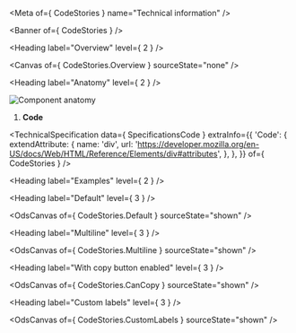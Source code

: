 
<Meta of={ CodeStories } name="Technical information" />

<Banner of={ CodeStories } />

<Heading label="Overview" level={ 2 } />

<Canvas of={ CodeStories.Overview } sourceState="none" />

<Heading label="Anatomy" level={ 2 } />

![Component anatomy](/assets/base-assets/components/code/anatomy-tech.png "Component anatomy")

1. **Code**

<TechnicalSpecification
  data={ SpecificationsCode }
  extraInfo={{
    'Code': {
      extendAttribute: {
        name: 'div',
        url: 'https://developer.mozilla.org/en-US/docs/Web/HTML/Reference/Elements/div#attributes',
      },
    },
  }}
  of={ CodeStories } />

<Heading label="Examples" level={ 2 } />

<Heading label="Default" level={ 3 } />

<OdsCanvas of={ CodeStories.Default } sourceState="shown" />

<Heading label="Multiline" level={ 3 } />

<OdsCanvas of={ CodeStories.Multiline } sourceState="shown" />

<Heading label="With copy button enabled" level={ 3 } />

<OdsCanvas of={ CodeStories.CanCopy } sourceState="shown" />

<Heading label="Custom labels" level={ 3 } />

<OdsCanvas of={ CodeStories.CustomLabels } sourceState="shown" />

